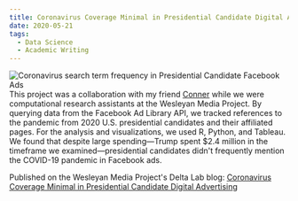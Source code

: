 ```yaml
---
title: Coronavirus Coverage Minimal in Presidential Candidate Digital Advertising
date: 2020-05-21
tags:
  - Data Science
  - Academic Writing
---
```

![Coronavirus search term frequency in Presidential Candidate Facebook Ads](./COVID19-search-terms-freq-by-week.png)
This project was a collaboration with my friend [Conner](https://connersexton.github.io/) while we were computational research assistants at the Wesleyan Media Project. By querying data from the Facebook Ad Library API, we tracked references to the pandemic from 2020 U.S. presidential candidates and their affiliated pages. For the analysis and visualizations, we used R, Python, and Tableau. We found that despite large spending—Trump spent $2.4 million in the timeframe we examined—presidential candidates didn't frequently mention the COVID-19 pandemic in Facebook ads.
 

Published on the Wesleyan Media Project's Delta Lab blog: [Coronavirus Coverage Minimal in Presidential Candidate Digital Advertising](https://deltalab.research.wesleyan.edu/2020/05/21/coronavirus-coverage-minimal-in-presidential-candidate-digital-advertising/)